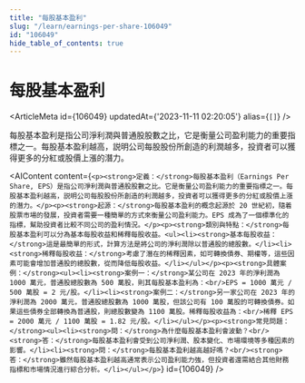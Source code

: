 ```yaml
---
title: "每股基本盈利"
slug: "/learn/earnings-per-share-106049"
id: "106049"
hide_table_of_contents: true
---
```



# 每股基本盈利

<ArticleMeta id={106049} updatedAt={'2023-11-11 02:20:05'} alias={`[]`} />
<div className='border-solid border-b border-t-0 my-4 border-[var(--ifm-color-gray-300)]' />

每股基本盈利是指公司淨利潤與普通股股數之比，它是衡量公司盈利能力的重要指標之一。每股基本盈利越高，説明公司每股股份所創造的利潤越多，投資者可以獲得更多的分紅或股價上漲的潛力。

<AIContent content={`<p><strong>定義：</strong>每股基本盈利（Earnings Per Share, EPS）是指公司淨利潤與普通股股數之比。它是衡量公司盈利能力的重要指標之一。每股基本盈利越高，説明公司每股股份所創造的利潤越多，投資者可以獲得更多的分紅或股價上漲的潛力。</p><p><strong>起源：</strong>每股基本盈利的概念起源於 20 世紀初，隨着股票市場的發展，投資者需要一種簡單的方式來衡量公司盈利能力。EPS 成為了一個標準化的指標，幫助投資者比較不同公司的盈利情況。</p><p><strong>類別與特點：</strong>每股基本盈利可以分為基本每股收益和稀釋每股收益。<ul><li><strong>基本每股收益：</strong>這是最簡單的形式，計算方法是將公司的淨利潤除以普通股的總股數。</li><li><strong>稀釋每股收益：</strong>考慮了潛在的稀釋因素，如可轉換債券、期權等，這些因素可能會增加普通股的總股數，從而降低每股收益。</li></ul></p><p><strong>具體案例：</strong><ul><li><strong>案例一：</strong>某公司在 2023 年的淨利潤為 1000 萬元，普通股總股數為 500 萬股，則其每股基本盈利為：<br/>EPS = 1000 萬元 / 500 萬股 = 2 元/股。</li><li><strong>案例二：</strong>另一家公司在 2023 年的淨利潤為 2000 萬元，普通股總股數為 1000 萬股，但該公司有 100 萬股的可轉換債券。如果這些債券全部轉換為普通股，則總股數變為 1100 萬股。稀釋每股收益為：<br/>稀釋 EPS = 2000 萬元 / 1100 萬股 = 1.82 元/股。</li></ul></p><p><strong>常見問題：</strong><ul><li><strong>問：</strong>為什麼每股基本盈利會波動？<br/><strong>答：</strong>每股基本盈利會受到公司淨利潤、股本變化、市場環境等多種因素的影響。</li><li><strong>問：</strong>每股基本盈利越高越好嗎？<br/><strong>答：</strong>雖然每股基本盈利越高通常表示公司盈利能力強，但投資者還需結合其他財務指標和市場情況進行綜合分析。</li></ul></p>`} id={106049} />
